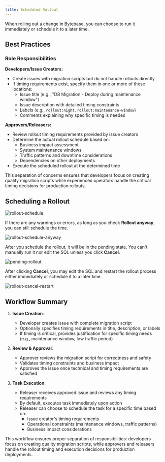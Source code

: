 ```yaml
---
title: Scheduled Rollout
---
```


When rolling out a change in Bytebase, you can choose to run it immediately or schedule it to a later time.

## Best Practices

### Role Responsibilities

**Developers/Issue Creators:**

- Create issues with migration scripts but do not handle rollouts directly
- If timing requirements exist, specify them in one or more of these locations:
  - Issue title (e.g., "DB Migration - Deploy during maintenance window")
  - Issue description with detailed timing constraints
  - Labels (e.g., `rollout:night`, `rollout:maintenance-window`)
  - Comments explaining why specific timing is needed

**Approvers/Releasers:**

- Review rollout timing requirements provided by issue creators
- Determine the actual rollout schedule based on:
  - Business impact assessment
  - System maintenance windows
  - Traffic patterns and downtime considerations
  - Dependencies on other deployments
- Execute the scheduled rollout at the determined time

This separation of concerns ensures that developers focus on creating quality migration scripts while experienced operators handle the critical timing decisions for production rollouts.

## Scheduling a Rollout

![rollout-schedule](/content/docs/change-database/scheduled-rollout/bb-rollout.webp)

If there are any warnings or errors, as long as you check **Rollout anyway**, you can still schedule the time.

![rollout-schedule-anyway](/content/docs/change-database/scheduled-rollout/bb-rollout-anyway.webp)

After you schedule the rollout, it will be in the pending state. You can't manually run it nor edit the SQL unless you click **Cancel**.

![pending-rollout](/content/docs/change-database/scheduled-rollout/bb-pending-rollout.webp)

After clicking **Cancel**, you may edit the SQL and restart the rollout process either immediately or schedule it to a later time.

![rollout-cancel-restart](/content/docs/change-database/scheduled-rollout/bb-rollout-cancel-restart.webp)

## Workflow Summary

1. **Issue Creation**:

   - Developer creates issue with complete migration script
   - Optionally specifies timing requirements in title, description, or labels
   - If timing is critical, provides justification for specific timing needs (e.g., maintenance window, low traffic period)

2. **Review & Approval**:

   - Approver reviews the migration script for correctness and safety
   - Validates timing constraints and business impact
   - Approves the issue once technical and timing requirements are satisfied

3. **Task Execution**:
   - Releaser receives approved issue and reviews any timing requirements
   - By default, executes task immediately upon action
   - Releaser can choose to schedule the task for a specific time based on:
     - Issue creator's timing requirements
     - Operational constraints (maintenance windows, traffic patterns)
     - Business impact considerations

This workflow ensures proper separation of responsibilities: developers focus on creating quality migration scripts, while approvers and releasers handle the rollout timing and execution decisions for production deployments.
